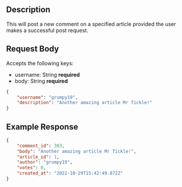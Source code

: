 ## Description
This will post a new comment on a specified article provided the user makes a successful post request.

## Request Body

Accepts the following keys:

- username: String **required** 
- body: String **required**

```json
{
    "username": "grumpy19",
    "description": "Another amazing article Mr Tickle!"
}
```

## Example Response

```json
{
	"comment_id": 303,
	"body": "Another amazing article Mr Tickle!",
	"article_id": 1,
	"author": "grumpy19",
	"votes": 0,
	"created_at": "2022-10-29T15:42:49.872Z"
}
```
